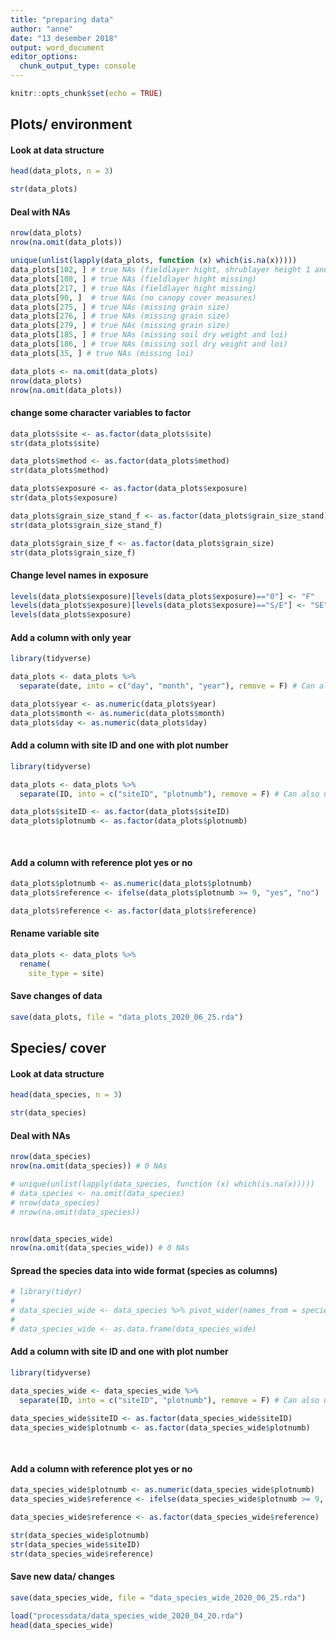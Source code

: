 ---
title: "preparing data"
author: "anne"
date: "13 desember 2018"
output: word_document
editor_options: 
  chunk_output_type: console
---

```{r setup, include=FALSE}
knitr::opts_chunk$set(echo = TRUE)
```



## Plots/ environment

#### Look at data structure
```{r}
head(data_plots, n = 3)

str(data_plots)


```


#### Deal with NAs
```{r}
nrow(data_plots)
nrow(na.omit(data_plots))

unique(unlist(lapply(data_plots, function (x) which(is.na(x)))))
data_plots[102, ] # true NAs (fieldlayer hight, shrublayer height 1 and 2 missing)
data_plots[108, ] # true NAs (fieldlayer hight missing)
data_plots[217, ] # true NAs (fieldlayer hight missing)
data_plots[90, ]  # true NAs (no canopy cover measures)
data_plots[275, ] # true NAs (missing grain size)
data_plots[276, ] # true NAs (missing grain size)
data_plots[279, ] # true NAs (missing grain size)
data_plots[185, ] # true NAs (missing soil dry weight and loi)
data_plots[186, ] # true NAs (missing soil dry weight and loi)
data_plots[35, ] # true NAs (missing loi)

data_plots <- na.omit(data_plots)
nrow(data_plots)
nrow(na.omit(data_plots))

```


#### change some character variables to factor
```{r}
data_plots$site <- as.factor(data_plots$site)
str(data_plots$site)

data_plots$method <- as.factor(data_plots$method)
str(data_plots$method)

data_plots$exposure <- as.factor(data_plots$exposure)
str(data_plots$exposure)

data_plots$grain_size_stand_f <- as.factor(data_plots$grain_size_stand)
str(data_plots$grain_size_stand_f)

data_plots$grain_size_f <- as.factor(data_plots$grain_size)
str(data_plots$grain_size_f)

```


#### Change level names in exposure 
```{r}
levels(data_plots$exposure)[levels(data_plots$exposure)=="0"] <- "F"
levels(data_plots$exposure)[levels(data_plots$exposure)=="S/E"] <- "SE"
levels(data_plots$exposure)

```


#### Add a column with only year
```{r}
library(tidyverse)

data_plots <- data_plots %>%
  separate(date, into = c("day", "month", "year"), remove = F) # Can also use  sep = "."  to specify the seperator

data_plots$year <- as.numeric(data_plots$year)
data_plots$month <- as.numeric(data_plots$month)
data_plots$day <- as.numeric(data_plots$day)

```


#### Add a column with site ID and one with plot number
```{r}
library(tidyverse)

data_plots <- data_plots %>%
  separate(ID, into = c("siteID", "plotnumb"), remove = F) # Can also use  sep = "."  to specify the seperator

data_plots$siteID <- as.factor(data_plots$siteID)
data_plots$plotnumb <- as.factor(data_plots$plotnumb)
  
  
```


#### Add a column with reference plot yes or no
```{r}

data_plots$plotnumb <- as.numeric(data_plots$plotnumb)
data_plots$reference <- ifelse(data_plots$plotnumb >= 9, "yes", "no")

data_plots$reference <- as.factor(data_plots$reference)


```


#### Rename variable site
```{r}
data_plots <- data_plots %>% 
  rename(
    site_type = site)

```



#### Save changes of data
```{r}
save(data_plots, file = "data_plots_2020_06_25.rda")

```



## Species/ cover

#### Look at data structure
```{r}
head(data_species, n = 3)

str(data_species)


```


#### Deal with NAs
```{r}
nrow(data_species)
nrow(na.omit(data_species)) # 0 NAs

# unique(unlist(lapply(data_species, function (x) which(is.na(x)))))
# data_species <- na.omit(data_species)
# nrow(data_species)
# nrow(na.omit(data_species))


nrow(data_species_wide)
nrow(na.omit(data_species_wide)) # 0 NAs


```


#### Spread the species data into wide format (species as columns)
```{r}
# library(tidyr)
# 
# data_species_wide <- data_species %>% pivot_wider(names_from = species, values_from = cover, names_repair = "minimal", values_fill = list(cover = 0), values_fn = list(cover = sum))
# 
# data_species_wide <- as.data.frame(data_species_wide)


```


#### Add a column with site ID and one with plot number
```{r}
library(tidyverse)

data_species_wide <- data_species_wide %>%
  separate(ID, into = c("siteID", "plotnumb"), remove = F) # Can also use  sep = "."  to specify the seperator

data_species_wide$siteID <- as.factor(data_species_wide$siteID)
data_species_wide$plotnumb <- as.factor(data_species_wide$plotnumb)
  
  
```


#### Add a column with reference plot yes or no
```{r}

data_species_wide$plotnumb <- as.numeric(data_species_wide$plotnumb)
data_species_wide$reference <- ifelse(data_species_wide$plotnumb >= 9, "yes", "no")

data_species_wide$reference <- as.factor(data_species_wide$reference)

str(data_species_wide$plotnumb)
str(data_species_wide$siteID)
str(data_species_wide$reference)

```



#### Save new data/ changes
```{r}
save(data_species_wide, file = "data_species_wide_2020_06_25.rda")

load("processdata/data_species_wide_2020_04_20.rda")
head(data_species_wide)

```































